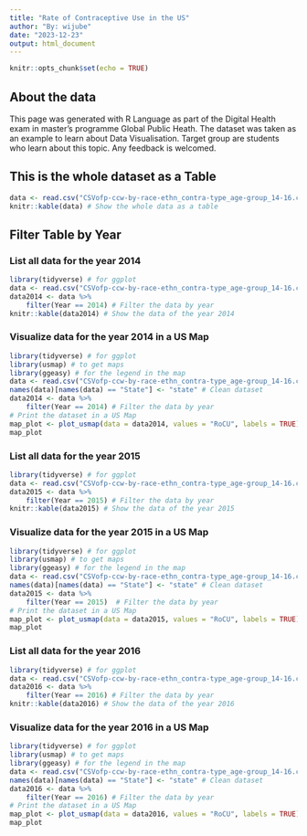 ```yaml
---
title: "Rate of Contraceptive Use in the US"
author: "By: wijube"
date: "2023-12-23"
output: html_document
---
```


```r
knitr::opts_chunk$set(echo = TRUE)
```

## About the data

This page was generated with R Language as part of the Digital Health exam in master's programme Global Public Heath. The dataset was taken as an example to learn about Data Visualisation. Target group are students who learn about this topic. Any feedback is welcomed. 

## This is the whole dataset as a Table

```r
data <- read.csv("CSVofp-ccw-by-race-ethn_contra-type_age-group_14-16.csv") # Read CSV Data 
knitr::kable(data) # Show the whole data as a table
```
## Filter Table by Year
### List all data for the year 2014
```r
library(tidyverse) # for ggplot
data <- read.csv("CSVofp-ccw-by-race-ethn_contra-type_age-group_14-16.csv") # Read CSV Data 
data2014 <- data %>%
    filter(Year == 2014) # Filter the data by year
knitr::kable(data2014) # Show the data of the year 2014
```
### Visualize data for the year 2014 in a US Map
```r
library(tidyverse) # for ggplot
library(usmap) # to get maps
library(ggeasy) # for the legend in the map
data <- read.csv("CSVofp-ccw-by-race-ethn_contra-type_age-group_14-16.csv") # Read CSV Data 
names(data)[names(data) == "State"] <- "state" # Clean dataset
data2014 <- data %>%
    filter(Year == 2014) # Filter the data by year
# Print the dataset in a US Map
map_plot <- plot_usmap(data = data2014, values = "RoCU", labels = TRUE) + labs(title = "Rate of Contraceptive Use by State in 2014")+ easy_move_legend(to = c("right")) + scale_fill_continuous(low = "white", high = "red", name = "RoCU", limits = c(0,80))
map_plot
```

### List all data for the year 2015
```r
library(tidyverse) # for ggplot
data <- read.csv("CSVofp-ccw-by-race-ethn_contra-type_age-group_14-16.csv") # Read CSV Data 
data2015 <- data %>%
    filter(Year == 2015) # Filter the data by year
knitr::kable(data2015) # Show the data of the year 2015
```
### Visualize data for the year 2015 in a US Map
```r
library(tidyverse) # for ggplot
library(usmap) # to get maps
library(ggeasy) # for the legend in the map
data <- read.csv("CSVofp-ccw-by-race-ethn_contra-type_age-group_14-16.csv") # Read CSV Data 
names(data)[names(data) == "State"] <- "state" # Clean dataset
data2015 <- data %>%
    filter(Year == 2015)  # Filter the data by year
# Print the dataset in a US Map
map_plot <- plot_usmap(data = data2015, values = "RoCU", labels = TRUE) + labs(title = "Rate of Contraceptive Use by State in 2015")+ easy_move_legend(to = c("right")) + scale_fill_continuous(low = "white", high = "red", name = "RoCU", limits = c(0,80))
map_plot
```

### List all data for the year 2016
```r
library(tidyverse) # for ggplot
data <- read.csv("CSVofp-ccw-by-race-ethn_contra-type_age-group_14-16.csv") # Read CSV Data 
data2016 <- data %>%
    filter(Year == 2016) # Filter the data by year
knitr::kable(data2016) # Show the data of the year 2016
```
### Visualize data for the year 2016 in a US Map
```r
library(tidyverse) # for ggplot
library(usmap) # to get maps
library(ggeasy) # for the legend in the map
data <- read.csv("CSVofp-ccw-by-race-ethn_contra-type_age-group_14-16.csv") # Read CSV Data 
names(data)[names(data) == "State"] <- "state" # Clean dataset
data2016 <- data %>%
    filter(Year == 2016) # Filter the data by year
# Print the dataset in a US Map
map_plot <- plot_usmap(data = data2016, values = "RoCU", labels = TRUE) + labs(title = "Rate of Contraceptive Use by State in 2016")+ easy_move_legend(to = c("right")) + scale_fill_continuous(low = "white", high = "red", name = "RoCU", limits = c(0,80))
map_plot
```
